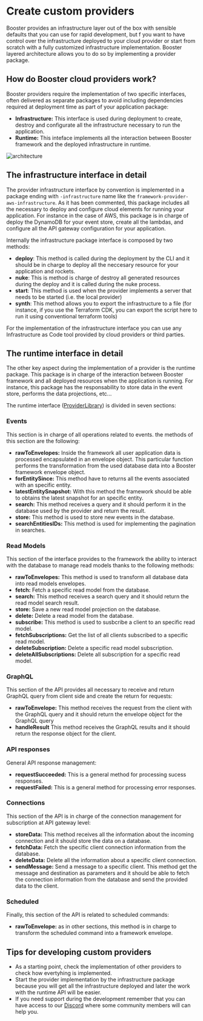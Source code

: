 # Create custom providers

Booster provides an infrastructure layer out of the box with sensible defaults that you can use for rapid development, but f you want to have control over the infrastructure deployed to your cloud provider or start from scratch with a fully customized infrastructure implementation. Booster layered architecture allows you to do so by implementing a provider package. 

## How do Booster cloud providers work?

Booster providers require the implementation of two specific interfaces, often delivered as separate packages to avoid including dependencies required at deployment time as part of your application package: 
-  **Infrastructure:** This interface is used during deployment to create, destroy and configurate all the infrastructure necessary to run the application. 
-  **Runtime:** This inteface implements all the interaction between Booster framework and the deployed infrastructure in runtime. 

![architecture](/img/interface.jpg)

## The infrastructure interface in detail

The provider infrastructure interface by convention is implemented in a package ending with `-infrastructure` name like the `framework-provider-aws-infrastructure`.  As it has been commented, this package 
includes all the necessary to deploy and configure cloud elements for running your application. For instance in the case of AWS, this package is in charge of deploy the DynamoDB for your event store, 
create all the lambdas, and configure all the API gateway configuration for your application.

Internally the infrastructure package interface is composed by two methods:

- **deploy**: This method is called during the deployment by the CLI and it should be in charge to deploy all the neccesary resource for your application and rockets. 
- **nuke**: This is method is charge of destroy all generated resources during the deploy and it is called during the nuke process. 
- **start**: This method is used when the provider implements a server that needs to be started (i.e. the local provider)
- **synth**: This method allows you to export the infrastructure to a file (for instance, if you use the Terraform CDK, you can export the script here to run it using conventional terraform tools)

For the implementation of the infrastructure interface you can use any Infrastructure as Code tool provided by cloud providers or third parties.

## The runtime interface in detail

The other key aspect during the implementation of a provider is the runtime package. This package is in charge of the interaction between Booster framework and all deployed resources when the application is running.
For instance, this package has the responsability to store data in the event store, performs the data projections, etc...

The runtime interface ([ProviderLibrary](https://github.com/boostercloud/booster/blob/main/packages/framework-types/src/provider.ts)) is divided in seven sections:

### Events
This section is in charge of all operations related to events. the methods of this section are the following:
- **rawToEnvelopes:** Inside the framework all user application data is processed encapsulated in an envelope object. This particular function performs the transformation from the used database data into a Booster framework envelope object.
- **forEntitySince:** This method have to returns all the events associated with an specific entity.
- **latestEntitySnapshot:** With this method the framework should be able to obtains the latest snapshot for an specific entity.
- **search:** This method receives a query and it should perform it in the database used by the provider and return the result. 
- **store:** This method is used to store new events in the database. 
- **searchEntitiesIDs:** This method is used for implementing the pagination in searches. 

### Read Models
This section of the interface provides to the framework the ability to interact with the database to manage read models thanks to the following methods:
- **rawToEnvelopes:** This method is used to transform all database data into read models envelopes. 
- **fetch:** Fetch a specific read model from the database. 
- **search:** This method receives a search query and it should return the read model search result.
- **store:** Save a new read model projection on the database. 
- **delete:** Delete a read model from the database. 
- **subscribe:** This method is used to susbcribe a client to an specific read model.
- **fetchSubscriptions:** Get the list of all clients subscribed to a specific read model.
- **deleteSubscription:** Delete a specific read model subscription.
- **deleteAllSubscriptions:** Delete all subscription for a specific read model. 

### GraphQL
This section of the API provides all necessary to receive and return GraphQL query from client side and create the return for requests:
- **rawToEnvelope:** This method receives the request from the client with the GraphQL query and it should return the envelope object for the GraphQL query
- **handleResult** This method receives the GraphQL results and it should return the response object for the client.

### API responses
General API response management:
- **requestSucceeded:** This is a general method for processing sucess responses.
- **requestFailed:** This is a general method for processing error responses.

### Connections
This section of the API is in charge of the connection management for subscription at API gateway level:
- **storeData:** This method receives all the information about the incoming connection and it should store the data on a database. 
- **fetchData:** Fetch the specific client connection information from the database.
- **deleteData:** Delete all the information about a specific client connection.
- **sendMessage:** Send a message to a specific client. This method get the message and destination as parameters and it should be able to fetch the connection information from the database and send the provided data to the client. 

### Scheduled
Finally, this section of the API is related to scheduled commands:
- **rawToEnvelope:** as in other sections, this method is in charge to transform the scheduled command into a framework envelope.

## Tips for developing custom providers

- As a starting point, check the implementation of other providers to check how evertyhing is implemented. 
- Start the provider implementation by the infrastructure package because you will get all the infrastructure deployed and later the work with the runtime API will be easier. 
- If you need support during the development remember that you can have access to our [Discord](https://discord.gg/bDY8MKx) where some community members will can help you. 


